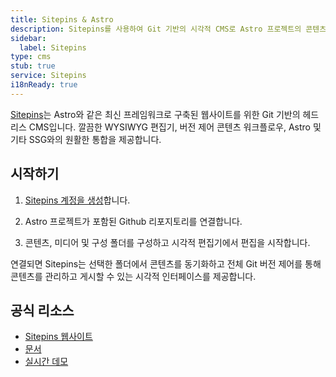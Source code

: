 ```yaml
---
title: Sitepins & Astro
description: Sitepins를 사용하여 Git 기반의 시각적 CMS로 Astro 프로젝트의 콘텐츠를 관리하세요.
sidebar:
  label: Sitepins
type: cms
stub: true
service: Sitepins
i18nReady: true
---
```


[Sitepins](https://sitepins.com)는 Astro와 같은 최신 프레임워크로 구축된 웹사이트를 위한 Git 기반의 헤드리스 CMS입니다. 깔끔한 WYSIWYG 편집기, 버전 제어 콘텐츠 워크플로우, Astro 및 기타 SSG와의 원활한 통합을 제공합니다.

## 시작하기


1. [Sitepins 계정을 생성](https://app.sitepins.com/register)합니다.

2. Astro 프로젝트가 포함된 Github 리포지토리를 연결합니다.

3. 콘텐츠, 미디어 및 구성 폴더를 구성하고 시각적 편집기에서 편집을 시작합니다.


연결되면 Sitepins는 선택한 폴더에서 콘텐츠를 동기화하고 전체 Git 버전 제어를 통해 콘텐츠를 관리하고 게시할 수 있는 시각적 인터페이스를 제공합니다.


## 공식 리소스
- [Sitepins 웹사이트](https://sitepins.com)
- [문서](https://docs.sitepins.com)
- [실시간 데모](https://demo.sitepins.com)
